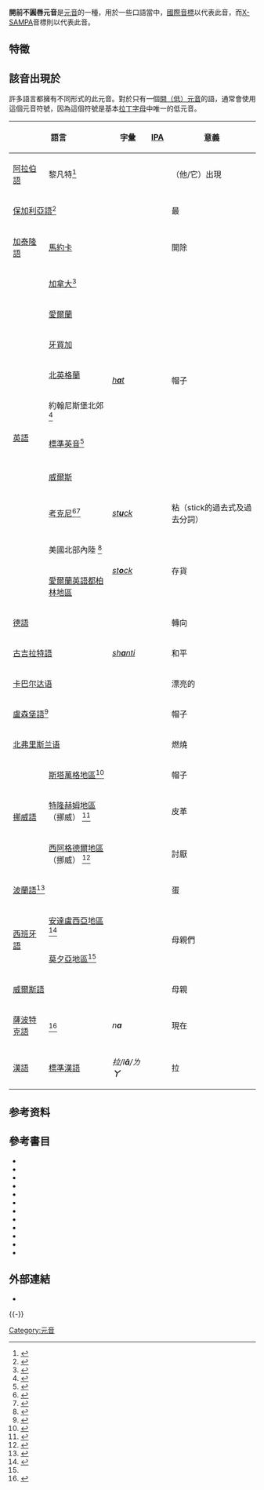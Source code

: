 {{infobox IPA
|ipa symbol=a
|ipa symbol2=æ̞
|ipa number=304
|decimal1=97
|x-sampa=a</code>或<code>{_o
|kirshenbaum=a
|braille=a
}}

'''開前不圓唇元音'''是[[元音|元音]]的一種，用於一些口語當中，[[國際音標|國際音標]]以{{尖括号|a}}代表此音，而[[X-SAMPA|X-SAMPA]]音標則以{{尖括号|a}}代表此音。
<!--
In practice, however, it is very common to approximate this sound with {{angle bracket|{{IPA|æ}}}} (officially a [[near-open_front_unrounded_vowel|''near-open'' (near-low) front unrounded vowel]]),{{Citation needed|date=May 2011}} and to use {{angle bracket|{{IPA|a}}}} as an [[open_central_unrounded_vowel|open (low) ''central'' unrounded vowel]]. This is the normal practice, for example, in the historical study of the [[English_language|English language]]. The loss of separate symbols for open and near-open front vowels is usually considered unproblematic, since the perceptual difference between the two is quite small, and very few, if any, languages contrast the two. See [[open_central_unrounded_vowel|open central unrounded vowel]] for more information. If one needs to make it explicit that the vowel they're talking about is front, they can use symbols like {{IPA|[a̟]}} ({{IPA|[a]}} with [[Advanced_(phonetics)|"advanced"]] diactric), or {{IPA|[æ̞]}} (lowered {{IPA|[æ]}}), with the latter being more common.

The IPA prefers terms "close" and "open" for vowels, and the name of the article follows this. However, a large number of linguists, perhaps a majority, prefer the terms "high" and "low".
-->
{{Fact|根據《[[健力士世界紀錄大全|健力士世界紀錄大全]]》，這個音是全世界最多語言使用的音素。|time=2018-04-17T23:24:13+00:00}}

== 特徵 ==
{{開元音}}
{{前元音}}
{{不圓唇元音}}

== 該音出現於 ==
<!--[[漢語|漢語]]普通話的韻母[[a|a]]（[[ㄚ|ㄚ]]）。-->
許多語言都擁有不同形式的此元音。對於只有一個[[開元音|開（低）元音]]的語，通常會使用{{angle bracket|a}}這個元音符號，因為這個符號是基本[[拉丁字母|拉丁字母]]中唯一的低元音。<!--Whenever marked as such, the vowel is closer to a central {{IPA|[ä]}} than to a front {{IPA|[a]}}.-->

{| class="wikitable"
! colspan="2"| 語言 !! 字彙 !! [[IPA|IPA]] !! 意義 !! 註釋
|-
| [[阿拉伯語|阿拉伯語]] || 黎凡特<ref>{{Harvcoltxt|Thelwall|Sa'Adeddin|1990|p=38}}</ref>|| {{lang|ar|[[阿拉伯字母|بان]]}} || {{IPA|[baːn]}}||（他/它）出現|| 詳見[[阿拉伯語音系|阿拉伯語音系]]
|-
| colspan="2" | [[保加利亞語|保加利亞語]]<ref>{{Harvcoltxt|Ternes|Vladimirova-Buhtz|1999}}</ref> || {{lang|bg|''[[保加利亞語|н'''а'''й]]''}} || {{IPA|[na̠j]}} || 最 || 
|-
| [[加泰隆語|加泰隆語]] ||[[馬約卡島|馬約卡]]|| {{lang|ca|''{{link-en|加泰隆尼亞語正寫法|Catalan orthography|s'''a'''c}}''}} || {{IPA|[sak]}}|| 開除 || 對應到其他方言中的 {{IPAblink|ä}}。詳見[[加泰隆音系|加泰隆音系]]
|-
| rowspan="11" | [[英語|英語]] || [[加拿大英語|加拿大]]<ref>{{Harvcoltxt|Boberg|2005|pp=133–154}}</ref> || rowspan="8" | ''[[英語音系學|h'''a'''t]]'' || rowspan="8" | {{Audio-IPA|En-uk-hat.ogg|[hat]}} || rowspan="8" | 帽子 || rowspan="8" | 依地區而定，這個音可能被發成偏前的{{IPA|[ɛ]}}至偏後的{{IPA|[ɑ]}}。參見 {{link-en|英語正音法|English_orthography|英語正音法}}。
|-
| [[愛爾蘭英語|愛爾蘭]]
|-
| [[牙買加英語|牙買加]]
|-
| [[北英格蘭英語|北英格蘭]]
|-
| 約翰尼斯堡北郊 <ref>{{Harvcoltxt|Bekker|2008|pp=83–84}}</ref>
|-
| [[標準英音|標準英音]]<ref>{{cite web |url=http://www.bl.uk/learning/langlit/sounds/case-studies/received-pronunciation/vowel-sounds-rp/ |publisher=British Library |title=Case Studies – Received Pronunciation Phonology – RP Vowel Sounds |access-date=2014-04-06 |archive-date=2018-12-25 |archive-url=https://web.archive.org/web/20181225074019/http://www.bl.uk/learning/langlit/sounds/case-studies/received-pronunciation/vowel-sounds-rp/%20 |dead-url=no }}</ref>
|-
| {{link-en|南英格蘭英語|English language in southern England|南英格蘭}}
|-
| [[威爾士英語|威爾斯]]
|-
| [[考克尼方言|考克尼]]<ref>{{Harvcoltxt|Wells|1982|p=305}}</ref><ref>{{Harvcoltxt|Hughes|Trudgill|1979|p=35}}</ref> || ''[[近代英语#正寫法|st'''u'''ck]]'' || rowspan="3" | {{IPA|[stak]}} || 粘（stick的過去式及過去分詞） || 也可以發成 {{IPAblink|ɐ|ɐ̟}} 音。
|-
| 美國北部內陸 <ref>{{cite web|author=W. Labov, S. Ash and C. Boberg|year=1997|title=A national map of the regional dialects of American English|publisher=Department of Linguistics, University of Pennsylvania|url=http://www.ling.upenn.edu/phono_atlas/NationalMap/NationalMap.html|accessdate=March 7, 2013|archive-date=2005-12-23|archive-url=https://web.archive.org/web/20051223094847/http://www.ling.upenn.edu/phono_atlas/NationalMap/NationalMap.html|dead-url=no}}</ref> || rowspan="2" | ''[[近代英语#正寫法|st'''o'''ck]]'' || rowspan="2" | 存貨 || Less front [{{IPA link|ɑ}} ~ {{IPA link|ä}}] in other American dialects. See [[Northern_cities_vowel_shift|Northern cities vowel shift]]
|-
| [[愛爾蘭英語|愛爾蘭英語都柏林地區]] || Less front [{{IPA link|ɒ}} ~ {{IPA link|ɑ}}] in Mainstream Dublin, open-mid rounded {{IPAblink|ɔ}} in New Dublin.
|-
| colpan="2" | [[德語|德語]] || {{link-en|伯恩德語|Bernese German|伯恩地區}} ||  {{lang|de|''[[德語正寫法|dr'''ää'''je]]''}} ||  {{IPA|[ˈtræ̞ːjə]}} ||  轉向|| 詳見 {{link-en|伯恩德語音系|Bernese German phonology|伯恩德語音系}}
|-
| colspan="2" | [[古吉拉特語|古吉拉特語]] || {{lang|gu|[[古吉拉特文|શાંતિ]]}} ''[[古吉拉特字母|sh'''a'''nti]]'' || {{IPA|[ʃant̪i]}}|| 和平 || 詳見{{link-en|古吉拉特語音系|Gujarati phonology|古吉拉特語音系}}
|-
| colspan="2" | [[卡巴尔达语|卡巴尔达语]] || {{lang|kbd-Cyrl|[[西里爾字母|д'''а'''хэ]]}} || {{Audio-IPA|Daxa.ogg|[daːxa]}}|| 漂亮的 ||! colspan="2" | 
|-
| colspan="2" | [[盧森堡語|盧森堡語]]<ref>{{Harvcoltxt|Gilles|Trouvain|2013|p=70}}</ref> || {{lang|ltz|''K'''a'''p''}} || {{IPA|[kʰa̠ːpʰ]}} || 帽子 || 
|-
| colspan="2" | [[北弗里斯兰语|北弗里斯兰语]] || {{lang|frr|''br'''aa'''n''}} || {{IPA|[braːn]}}|| 燃燒 || 
|-
| rowspan="3" | [[挪威語|挪威語]] || [[斯塔萬格|斯塔萬格地區]]<ref>{{Harvcoltxt|Vanvik|1979|p=17}}</ref> || {{lang|no|''[[Norwegian_alphabet|h'''a'''tt]]''}} || {{IPA|[hat]}} || 帽子 || 對應到標準東挪威語的{{IPAblink|ä}}。詳見[[挪威語音系|挪威語音系]]
|-
| [[特隆赫姆|特隆赫姆地區]]<br/ >（挪威） <ref>{{Harvcoltxt|Vanvik|1979|p=15}}</ref> || {{lang|no|''[[挪威語字母|l'''æ'''r]]''}} || {{IPA|[laːɾ]}} || 皮革 || 對應到標準東挪威語的{{IPAblink|æː}}。詳見[[挪威語音系|挪威語音系]]
|-
| [[西阿格德尔|西阿格德爾地區]]<br/ >（挪威） <ref>{{Harvcoltxt|Vanvik|1979|p=16}}</ref> || {{lang|no|''[[挪威語字母|h'''a'''t]]''}} || {{IPA|[haːt]}} || 討厭 || 在某些方言中，這個音的發音位置甚至更後面。對應到標準東挪威語的{{IPAblink|æː}}。詳見[[挪威語音系|挪威語音系]]。
|-
| colspan="2" | [[波蘭語|波蘭語]]<ref>{{Harvcoltxt|Jassem|2003|p=106}}</ref> || {{lang|pl|''{{link-en|波蘭語正寫法|Polish orthography|j'''a'''jo}}''}} || {{Audio-IPA|Pl-jajo.ogg|[ˈjajɔ]}} || 蛋 || Fronted allophone of {{IPA|/a/}} {{IPA|[ä]}} between palatal or palatalized consonants. 參見[[波蘭語音系|波蘭語音系]]
|-
| rowspan="2" | [[西班牙語|西班牙語]] || [[安達盧西亞|安達盧西亞地區]]<ref name="zamoravicente">{{Harvcoltxt|Zamora Vicente|1967|p=?}}</ref> ||rowspan="2" | {{lang|esp|''[[西班牙語字母|l'''a'''s m'''a'''dres]]''}} ||rowspan="2" | {{IPA|[læ̞(h) ˈmæ̞ːð̞ɾɛ(h)]}}||rowspan="2" | 母親們 ||rowspan="2"| 對應到其他方言中的 {{IPAblink|ä}}，但在這些方言中他們已經滅絕了。詳見 [[西班牙語音系|西班牙語音系]]
|-
| [[莫夕亞|莫夕亞地區]]<ref name="zamoravicente"/>
|-
| colspan="2" | [[威爾斯語|威爾斯語]] || {{lang|cy|''{{link-en|威爾斯語音系|Welsh phonology|m'''a'''m}}}} || {{IPA|[mam]}}|| 母親 || See {{link-en|威爾斯語音系|Welsh phonology|威爾斯語音系}}
|-
| [[薩波特克語|薩波特克語]]|| {{link-en|蒂爾基亞潘薩波特克語|Tilquiapan Zapotec|蒂爾基亞潘薩波特克語}}<ref>{{Harvcoltxt|Merrill|2008|p=109}}</ref>|| ''n'''a'''''|| {{IPA|[na]}}|| 現在||
|-
| [[漢語|漢語]]|| [[標準漢語|標準漢語]] || ''拉/l'''ā'''/ㄌ'''ㄚ'''''|| {{IPA|[la˥˥]}}|| 拉 ||
|}

==参考资料==
{{Reflist|2}}

==參考書目==
{{refbegin|2}}
* {{citation
|last=Bekker
|first=Ian
|year=2008
|title=The vowels of South African English
|url=http://dspace.nwu.ac.za/bitstream/handle/10394/2003/phdmain.pdf?sequence=1
|accessdate=2014-04-06
|archive-date=2021-02-07
|archive-url=https://web.archive.org/web/20210207191451/http://dspace.nwu.ac.za/bitstream/handle/10394/2003/phdmain.pdf?sequence=1
|dead-url=no
}}
* {{citation
|last=Boberg
|first=C.
|year=2005
|title=The Canadian shift in Montreal
|journal=Language Variation and Change
|volume=17
|pages=133–154
}}
* {{citation
|last1=Gilles
|first1=Peter
|last2=Trouvain
|first2=Jürgen
|year=2013
|title=Luxembourgish
|journal=Journal of the International Phonetic Association
|volume=43
|issue=1
|pages=67–74
|doi=10.1017/S0025100312000278
}}
* {{citation
|last=Hughes
|first=Arthur
|last2=Trudgill
|first2= Peter
|year=1979
|title=English Accents and Dialects: An Introduction to Social and Regional Varieties of British English
|place=Baltimore
|publisher=University Park Press
}}
* {{citation
|last=Jassem
|first=Wiktor
|year=2003
|title=Polish
|journal=Journal of the International Phonetic Association
|volume=33
|issue=1
|pages=103–107
|doi=10.1017/S0025100303001191
}}
* {{citation
|last=Ladefoged
|first=Peter
|year=1999
|title=American English
|journal=Handbook of the International Phonetic Association (Cambridge Univ. Press)
|pages=41–44
}}
* {{citation
|last=Merrill
|first=Elizabeth
|year=2008
|title=Tilquiapan Zapotec
|journal=Journal of the International Phonetic Association
|volume=38
|issue=1
|pages=107–114
|doi=10.1017/S0025100308003344
}}
* {{citation
|last=Ternes
|first=Elmer
|last2=Vladimirova-Buhtz
|first2=Tatjana
|year=1999
|chapter=Bulgarian
|pages=55–57
|title=Handbook of the International Phonetic Association
|publisher=Cambridge University Press
|isbn=0-521-63751-1
}}
* {{citation
|last=Thelwall
|first=Robin
|last2=Sa'Adeddin
|first2=M. Akram
|year=1990
|title=Arabic
|journal=Journal of the International Phonetic Association
|volume=20
|issue=2
|pages=37–41
|doi=10.1017/S0025100300004266
}}
*{{citation
|title=Norsk fonetik
|last=Vanvik
|first=Arne
|year=1979
|publisher=Universitetet i Oslo
|place=Oslo
|isbn=82-990584-0-6
}}
* {{citation
|last=Wells
|first=J.C.
|authorlink=John Christopher Wells
|year=1982
|title=Accents of English
|volume=2: The British Isles
|place=Cambridge
|publisher=Cambridge University Press
}}
* {{citation
|title=Dialectología española
|last=Zamora Vicente
|first=Alonso
|year=1967
|publisher=Biblioteca Romanica Hispanica, Editorial Gredos
|place=
|edition=2nd
|isbn=
|url=//books.google.com/books?id=31BdAAAAMAAJ
|accessdate=2022-02-12
|archive-date=2021-02-25
|archive-url=https://web.archive.org/web/20210225084043/https://books.google.com/books?id=31BdAAAAMAAJ
|dead-url=no
}}
{{refend}}

==外部連結==
* {{phoible|a}}
{{-}}
{{IPA navigation|state=collapsed}}

{{DEFAULTSORT:開央不圓唇元音}}
[[Category:元音|Category:元音]]